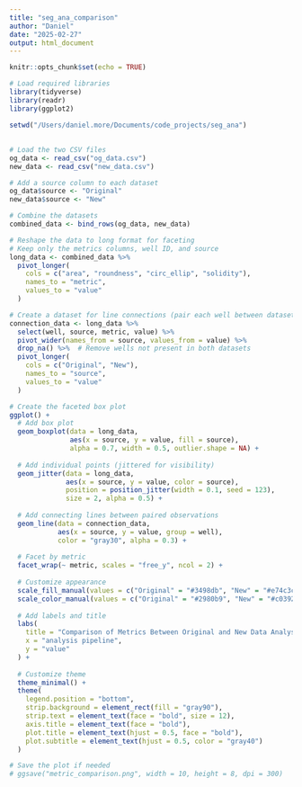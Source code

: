 ```yaml
---
title: "seg_ana_comparison"
author: "Daniel"
date: "2025-02-27"
output: html_document
---
```


```r
knitr::opts_chunk$set(echo = TRUE)

# Load required libraries
library(tidyverse)
library(readr)
library(ggplot2)

setwd("/Users/daniel.more/Documents/code_projects/seg_ana")
```

## 

```r
# Load the two CSV files
og_data <- read_csv("og_data.csv")
new_data <- read_csv("new_data.csv")

# Add a source column to each dataset
og_data$source <- "Original"
new_data$source <- "New"

# Combine the datasets
combined_data <- bind_rows(og_data, new_data)

# Reshape the data to long format for faceting
# Keep only the metrics columns, well ID, and source
long_data <- combined_data %>%
  pivot_longer(
    cols = c("area", "roundness", "circ_ellip", "solidity"),
    names_to = "metric",
    values_to = "value"
  )
```



```r
# Create a dataset for line connections (pair each well between datasets)
connection_data <- long_data %>%
  select(well, source, metric, value) %>%
  pivot_wider(names_from = source, values_from = value) %>%
  drop_na() %>%  # Remove wells not present in both datasets
  pivot_longer(
    cols = c("Original", "New"),
    names_to = "source",
    values_to = "value"
  )

# Create the faceted box plot
ggplot() +
  # Add box plot
  geom_boxplot(data = long_data, 
               aes(x = source, y = value, fill = source),
               alpha = 0.7, width = 0.5, outlier.shape = NA) +
  
  # Add individual points (jittered for visibility)
  geom_jitter(data = long_data,
              aes(x = source, y = value, color = source),
              position = position_jitter(width = 0.1, seed = 123),
              size = 2, alpha = 0.5) +
  
  # Add connecting lines between paired observations
  geom_line(data = connection_data,
            aes(x = source, y = value, group = well),
            color = "gray30", alpha = 0.3) +
  
  # Facet by metric
  facet_wrap(~ metric, scales = "free_y", ncol = 2) +
  
  # Customize appearance
  scale_fill_manual(values = c("Original" = "#3498db", "New" = "#e74c3c")) +
  scale_color_manual(values = c("Original" = "#2980b9", "New" = "#c0392b")) +
  
  # Add labels and title
  labs(
    title = "Comparison of Metrics Between Original and New Data Analysis Pipeline",
    x = "analysis pipeline",
    y = "value"
  ) +
  
  # Customize theme
  theme_minimal() +
  theme(
    legend.position = "bottom",
    strip.background = element_rect(fill = "gray90"),
    strip.text = element_text(face = "bold", size = 12),
    axis.title = element_text(face = "bold"),
    plot.title = element_text(hjust = 0.5, face = "bold"),
    plot.subtitle = element_text(hjust = 0.5, color = "gray40")
  )

# Save the plot if needed
# ggsave("metric_comparison.png", width = 10, height = 8, dpi = 300)
```

